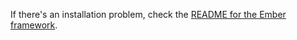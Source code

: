 If there's an installation problem, check the [README for the Ember framework](../../app/ember/README.md).

